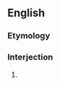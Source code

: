 ==English==
===Etymology===
{{rfe}}
===Interjection===
{{en-intj|pos=[[damn]] [[your]] [[hide]]!}}
#{{euphemism}} {{form of|Form|[[damn]] [[you]]}}